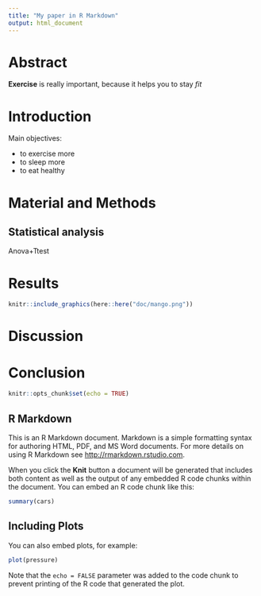 ```yaml
---
title: "My paper in R Markdown"
output: html_document
---
```


# Abstract

**Exercise** is really important, because it helps you to stay *fit*
 
    
# Introduction
   
Main objectives:

- to exercise more
- to sleep more
- to eat healthy

    
# Material and Methods
   
## Statistical analysis
    
Anova+Ttest


    
# Results
   
  
```r
knitr::include_graphics(here::here("doc/mango.png"))
``` 
   
   
# Discussion


# Conclusion







```r
knitr::opts_chunk$set(echo = TRUE)
```

## R Markdown

This is an R Markdown document. Markdown is a simple formatting syntax for authoring HTML, PDF, and MS Word documents. For more details on using R Markdown see <http://rmarkdown.rstudio.com>.

When you click the **Knit** button a document will be generated that includes both content as well as the output of any embedded R code chunks within the document. You can embed an R code chunk like this:

```r
summary(cars)
```

## Including Plots

You can also embed plots, for example:

```r
plot(pressure)
```

Note that the `echo = FALSE` parameter was added to the code chunk to prevent printing of the R code that generated the plot.
